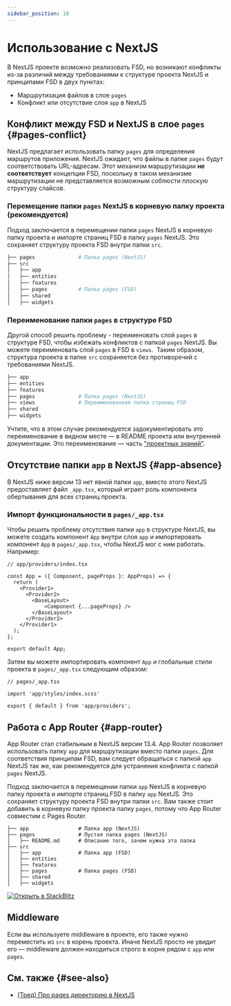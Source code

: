 ```yaml
---
sidebar_position: 10
---
```

# Использование с NextJS

В NextJS проекте возможно реализовать FSD, но возникают конфликты из-за различий между требованиями к структуре проекта NextJS и принципами FSD в двух пунктах: 

- Маршрутизация файлов в слое `pages`
- Конфликт или отсутствие слоя `app` в NextJS

## Конфликт между FSD и NextJS в слое `pages` {#pages-conflict}

NextJS предлагает использовать папку `pages` для определения маршрутов приложения. NextJS ожидает, что файлы в папке `pages` будут соответствовать URL-адресам.
Этот механизм маршрутизации **не соответствует** концепции FSD, поскольку в таком механизме маршрутизации не представляется возможным соблюсти плоскую структуру слайсов.

### Перемещение папки `pages` NextJS в корневую папку проекта (рекомендуется)

Подход заключается в перемещении папки `pages` NextJS в корневую папку проекта и импорте страниц FSD в папку `pages` NextJS. Это сохраняет
структуру проекта FSD внутри папки `src`.

```sh
├── pages              # Папка pages (NextJS)
├── src
│   ├── app
│   ├── entities
│   ├── features
│   ├── pages          # Папка pages (FSD)
│   ├── shared
│   ├── widgets
```

### Переименование папки `pages` в структуре FSD

Другой способ решить проблему - переименовать слой `pages` в структуре FSD, чтобы избежать конфликтов с папкой `pages` NextJS.
Вы можете переименовать слой `pages` в FSD в `views`. 
Таким образом, структура проекта в папке `src` сохраняется без противоречий с требованиями NextJS.

```sh
├── app
├── entities
├── features
├── pages              # Папка pages (NextJS)
├── views              # Переименованная папка страниц FSD
├── shared
├── widgets
```

Учтите, что в этом случае рекомендуется задокументировать это переименование в видном месте — в README проекта или внутренней документации. Это переименование — часть ["проектных знаний"][project-knowledge].

## Отсутствие папки `app` в NextJS {#app-absence}

В NextJS ниже версии 13 нет явной папки `app`, вместо этого NextJS предоставляет файл `_app.tsx`,
который играет роль компонента обертывания для всех страниц проекта.

### Импорт функциональности в `pages/_app.tsx`

Чтобы решить проблему отсутствия папки `app` в структуре NextJS, вы можете создать компонент `App` внутри слоя `app` и импортировать компонент `App` в `pages/_app.tsx`, чтобы NextJS мог с ним работать.
Например:

```tsx
// app/providers/index.tsx

const App = ({ Component, pageProps }: AppProps) => {
  return (
    <Provider1>
      <Provider2>
        <BaseLayout>
            <Component {...pageProps} />
        </BaseLayout>
      </Provider2>
    </Provider1>
  );
};

export default App;
```
Затем вы можете импортировать компонент `App` и глобальные стили проекта в `pages/_app.tsx` следующим образом:

```tsx
// pages/_app.tsx

import 'app/styles/index.scss'

export { default } from 'app/providers';
```

## Работа с App Router {#app-router}

App Router стал стабильным в NextJS версии 13.4. App Router позволяет использовать папку `app` для маршрутизации вместо папки `pages`.
Для соответствия принципам FSD, вам следует обращаться с папкой `app` NextJS так же, как рекомендуется
для устранения конфликта с папкой `pages` NextJS.

Подход заключается в перемещении папки `app` NextJS в корневую папку проекта и импорте страниц FSD в папку `app` NextJS. Это сохраняет
структуру проекта FSD внутри папки `src`. Вам также стоит добавить в корневую папку проекта папку `pages`, потому что App Router совместим с Pages Router.

```
├── app                # Папка app (NextJS)
├── pages              # Пустая папка pages (NextJS)
│   ├── README.md      # Описание того, зачем нужна эта папка
├── src
│   ├── app            # Папка app (FSD)
│   ├── entities
│   ├── features
│   ├── pages          # Папка pages (FSD)
│   ├── shared
│   ├── widgets
```

[![Открыть в StackBlitz](https://developer.stackblitz.com/img/open_in_stackblitz.svg)][ext-app-router-stackblitz]

## Middleware

Если вы используете middleware в проекте, его также нужно переместить из `src` в корень проекта. Иначе NextJS просто не увидит его — middleware должен находиться строго в корне рядом с `app` или `pages`.

## См. также {#see-also}

- [(Тред) Про pages директорию в NextJS](https://t.me/feature_sliced/3623)

[project-knowledge]: /docs/about/understanding/knowledge-types
[ext-app-router-stackblitz]: https://stackblitz.com/edit/stackblitz-starters-aiez55?file=README.md
